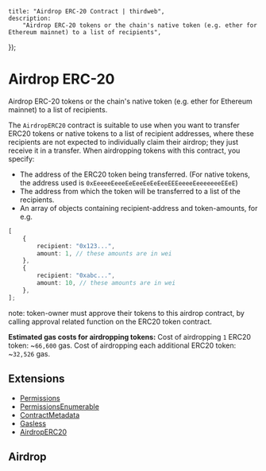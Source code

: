
	title: "Airdrop ERC-20 Contract | thirdweb",
	description:
		"Airdrop ERC-20 tokens or the chain's native token (e.g. ether for Ethereum mainnet) to a list of recipients",
});

# Airdrop ERC-20

Airdrop ERC-20 tokens or the chain's native token (e.g. ether for Ethereum mainnet) to a list of recipients.

The `AirdropERC20` contract is suitable to use when you want to transfer ERC20 tokens or native tokens to a list of recipient addresses, where these recipients are not expected to individually claim their airdrop; they just receive it in a transfer.
When airdropping tokens with this contract, you specify:

- The address of the ERC20 token being transferred. (For native tokens, the address used is `0xEeeeeEeeeEeEeeEeEeEeeEEEeeeeEeeeeeeeEEeE`)
- The address from which the token will be transferred to a list of the recipients.
- An array of objects containing recipient-address and token-amounts, for e.g.

```typescript
[
	{
		recipient: "0x123...",
		amount: 1, // these amounts are in wei
	},
	{
		recipient: "0xabc...",
		amount: 10, // these amounts are in wei
	},
];
```

note: token-owner must approve their tokens to this airdrop contract, by calling approval related function on the ERC20 token contract.

**Estimated gas costs for airdropping tokens:**
Cost of airdropping `1` ERC20 token: ~`66,600` gas. Cost of airdropping each additional ERC20 token: ~`32,526` gas.

## Extensions

- [Permissions](/contracts/build/extensions/general/Permissions)
- [PermissionsEnumerable](/contracts/build/extensions/general/PermissionsEnumerable)
- [ContractMetadata](/contracts/build/extensions/general/ContractMetadata)
- [Gasless](/contracts/build/extensions)
- [AirdropERC20](/contracts/build/extensions)

## Airdrop
